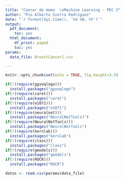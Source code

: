 ```yaml
---
title: "Cancer de mama  \nMachine Learning - PEC 3"
author: "Pío Alberto Sierra Rodríguez"
date: "`r format(Sys.time(), '%d %B, %Y')`"
output:
  pdf_document:
    toc: yes
  html_document:
    df_print: paged
    toc: yes
params:
  data_file: BreastCancer1.csv

---
```


```r
knitr::opts_chunk$set(echo = TRUE, fig.height=3.5) 
```

```r
if(!(require(ggseqlogo)))
  install.packages("ggseqlogo")
if(!(require(caret)))
  install.packages("caret")
if(!(require(e1071)))
  install.packages("e1071")
if(!(require(neuralnet)))
  install.packages("NeuralNetTools)")
if(!(require(NeuralNetTools)))
  install.packages("NeuralNetTools")
if(!(require(kernlab)))
  install.packages("kernlab")
if(!(require(class)))
  install.packages("class")
if(!(require(gmodels)))
  install.packages("gmodels")
if(!(require(ROCR)))
  install.packages("ROCR")
```

```r
datos <- read.csv(params$data_file)
```
